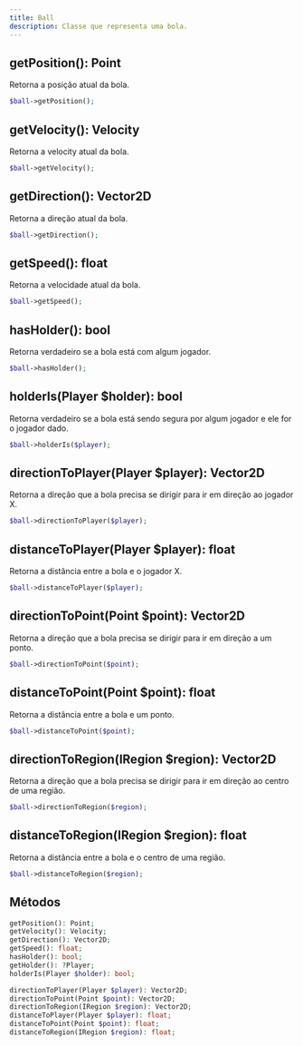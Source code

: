 ```yaml
---
title: Ball
description: Classe que representa uma bola.
---
```


## getPosition(): Point
Retorna a posição atual da bola.
```php
$ball->getPosition();
```

## getVelocity(): Velocity
Retorna a velocity atual da bola.
```php
$ball->getVelocity();
```

## getDirection(): Vector2D
Retorna a direção atual da bola.
```php
$ball->getDirection();
```

## getSpeed(): float
Retorna a velocidade atual da bola.
```php
$ball->getSpeed();
```

## hasHolder(): bool
Retorna verdadeiro se a bola está com algum jogador.
```php
$ball->hasHolder();
```

## holderIs(Player $holder): bool
Retorna verdadeiro se a bola está sendo segura por algum jogador e ele for o jogador dado.
```php
$ball->holderIs($player);
```

## directionToPlayer(Player $player): Vector2D
Retorna a direção que a bola precisa se dirigir para ir em direção ao jogador X.
```php
$ball->directionToPlayer($player);
```

## distanceToPlayer(Player $player): float
Retorna a distância entre a bola e o jogador X.
```php
$ball->distanceToPlayer($player);
```

## directionToPoint(Point $point): Vector2D
Retorna a direção que a bola precisa se dirigir para ir em direção a um ponto.
```php
$ball->directionToPoint($point);
```

## distanceToPoint(Point $point): float
Retorna a distância entre a bola e um ponto.
```php
$ball->distanceToPoint($point);
```

## directionToRegion(IRegion $region): Vector2D
Retorna a direção que a bola precisa se dirigir para ir em direção ao centro de uma região.
```php
$ball->directionToRegion($region);
```

## distanceToRegion(IRegion $region): float
Retorna a distância entre a bola e o centro de uma região.
```php
$ball->distanceToRegion($region);
```

## Métodos
```php
getPosition(): Point;
getVelocity(): Velocity;
getDirection(): Vector2D;
getSpeed(): float;
hasHolder(): bool;
getHolder(): ?Player;
holderIs(Player $holder): bool;

directionToPlayer(Player $player): Vector2D;
directionToPoint(Point $point): Vector2D;
directionToRegion(IRegion $region): Vector2D;
distanceToPlayer(Player $player): float;
distanceToPoint(Point $point): float;
distanceToRegion(IRegion $region): float;
```


